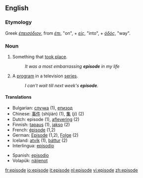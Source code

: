 ==English==

===Etymology===
Greek ''[[έπεισόδιον]]'', from ''[[έπι]]'', "on", + ''[[είς]]'', "into", + ''[[όδός]]'', "way".

===Noun===
{{en-noun}}

# Something that [[take place|took place]].
#:''It was a most embarrassing '''episode''' in my life''
# A [[program]] in a television [[series]].
#:''I can't wait till next week's '''episode'''.''

====Translations====
{{rfc-trans}}
{{top}}
*Bulgarian: [[случка]] {{f}} (1), [[епизод]] {{m}}
*Chinese: [[事件]] (shìjiàn) (1), [[集]] (jí) (2)
*Dutch: episode {{f}} (1), [[aflevering]] {{f}} (2)
*Finnish: [[tapaus]] (1), [[jakso]] (2)
*French: [[épisode]] {{f}} (1,2)
*German: [[Episode]] {{f}} (1,2), [[Folge]] {{f}} (2)
*Iceland: [[atvik]] (1), [[þáttur]] (2)
*Interlingua: [[episodio]]
{{mid}}
*Spanish: [[episodio]]
*Volapük: [[näijenot]]
{{bottom}}

[[fr:episode]]
[[io:episode]]
[[it:episode]]
[[nl:episode]]
[[vi:episode]]
[[zh:episode]]